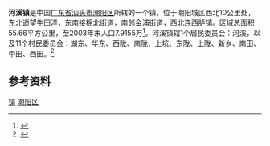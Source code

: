 {{coord|23|19|N|116|33|E|display=title}}
{{coor icon|w=24px|23|19|00|N|116|33|00|E}}
'''河溪镇'''是中国[[广东省|广东省]][[汕头市|汕头市]][[潮阳区|潮阳区]]所辖的一个镇，位于潮阳城区西北10公里处，东北遥望牛田洋，东南接[[棉北街道|棉北街道]]，南邻[[金浦街道|金浦街道]]，西北连[[西胪镇|西胪镇]]。区域总面积55.66平方公里，至2003年末人口7.9155万<ref group="参">{{cite web|language=zh-hans|url=http://www.stjhsy.gov.cn/tjsj_v.asp?id=185|title=2003年末各区县分街道、镇户数与人口|publisher=汕头市人口与计划生育局|accessdate=2009-09-14|deadurl=yes|archiveurl=https://web.archive.org/web/20101205132223/http://www.stjhsy.gov.cn/tjsj_v.asp?id=185|archivedate=2010-12-05}}</ref>。河溪镇辖1个居民委员会：河溪，以及11个村民委员会：湖东、华东、西陇、南陇、上坑、东陇、上陇、新乡、南田、中田、西田。<ref group="参">{{cite web|language=zh-hans|url=http://www.gd-info.gov.cn/shtml/cyq/lanmu1/2009/04/23/4054.shtml|title=河溪镇|publisher=广东省情信息库-潮阳区地情网|accessdate=2009-09-14}}{{dead link|date=2018年3月 |bot=InternetArchiveBot |fix-attempted=yes }}</ref>

==参考资料==
<div class="references-small">
<references group="参"/>
</div>

{{GD-stub}}
{{汕头市潮阳区行政区划}}
[[category:潮阳区行政区划|镇]]
[[category:汕头建制镇|潮阳区]]